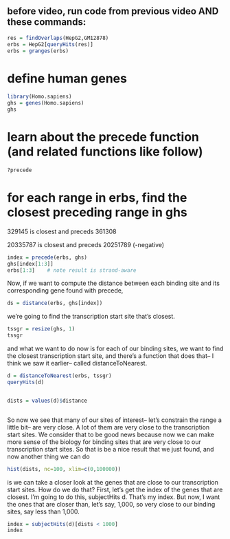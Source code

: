 ## before video, run code from previous video AND these commands:


```{r}
res = findOverlaps(HepG2,GM12878)
erbs = HepG2[queryHits(res)]
erbs = granges(erbs)

```

# define human genes

```{r}
library(Homo.sapiens)
ghs = genes(Homo.sapiens)
ghs

```

# learn about the precede function (and related functions like follow)

```{r}
?precede

```

# for each range in erbs, find the closest preceding range in ghs

329145 is closest and preceds 361308

20335787 is closest and preceds 20251789 (-negative)
```{r}
index = precede(erbs, ghs)
ghs[index[1:3]]
erbs[1:3]    # note result is strand-aware

```




Now, if we want to compute the distance between each binding
site and its corresponding gene found with precede,
```{r}
ds = distance(erbs, ghs[index])
```

we're going to find the transcription start site that's closest.




```{r}
tssgr = resize(ghs, 1)
tssgr
```
and what we want to do now is for each of our binding sites,
we want to find the closest transcription start site,
and there's a function that does that-- I think we saw it earlier--
called distanceToNearest.


```{r}
d = distanceToNearest(erbs, tssgr)
queryHits(d)


dists = values(d)$distance



```

So now we see that many of our sites of interest--
let's constrain the range a little bit-- are very close.
A lot of them are very close to the transcription start sites.
We consider that to be good news because now we
can make more sense of the biology for binding sites
that are very close to our transcription start sites.
So that is be a nice result that we just found, and now another thing we can do


```{r}
hist(dists, nc=100, xlim=c(0,100000))

```




is we can take a closer look at the genes that are
close to our transcription start sites.
How do we do that?
First, let's get the index of the genes that are closest.
I'm going to do this, subjectHits d.
That's my index.
But now, I want the ones that are closer than,
let's say, 1,000, so very close to our binding sites, say less than 1,000.

```{r}
index = subjectHits(d)[dists < 1000]
index
```





